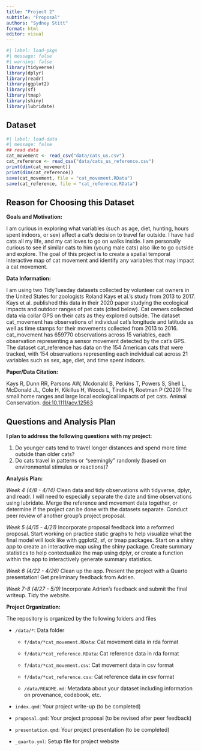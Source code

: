 ```yaml
---
title: "Project 2"
subtitle: "Proposal"
authors: "Sydney Stitt"
format: html
editor: visual
---
```


```r
#| label: load-pkgs
#| message: false
#| warning: false
library(tidyverse)
library(dplyr)
library(readr)
library(ggplot2)
library(sf)
library(tmap)
library(shiny)
library(lubridate)
```

## Dataset

```r
#| label: load-data
#| message: false
## read data 
cat_movement <- read_csv("data/cats_us.csv")
cat_reference <- read_csv("data/cats_us_reference.csv")
print(dim(cat_movement))
print(dim(cat_reference))
save(cat_movement, file = "cat_movement.RData")
save(cat_reference, file = "cat_reference.RData")
```

## Reason for Choosing this Dataset

**Goals and Motivation:**

I am curious in exploring what variables (such as age, diet, hunting, hours spent indoors, or sex) affect a cat's decision to travel far outside. I have had cats all my life, and my cat loves to go on walks inside. I am personally curious to see if similar cats to him (young male cats) also like to go outside and explore. The goal of this project is to create a spatial temporal interactive map of cat movement and identify any variables that may impact a cat movement.

**Data Information:**

I am using two TidyTuesday datasets collected by volunteer cat owners in the United States for zoologists Roland Kays et al.'s study from 2013 to 2017. Kays et al. published this data in their 2020 paper studying the ecological impacts and outdoor ranges of pet cats (cited below). Cat owners collected data via collar GPS on their cats as they explored outside. The dataset cat_movement has observations of individual cat's longitude and latitude as well as time stamps for their movements collected from 2013 to 2016. cat_movement has 659770 observations across 15 variables, each observation representing a sensor movement detected by the cat's GPS. The dataset cat_reference has data on the 154 American cats that were tracked, with 154 observations representing each individual cat across 21 variables such as sex, age, diet, and time spent indoors.

**Paper/Data Citation:**

Kays R, Dunn RR, Parsons AW, Mcdonald B, Perkins T, Powers S, Shell L, McDonald JL, Cole H, Kikillus H, Woods L, Tindle H, Roetman P (2020) The small home ranges and large local ecological impacts of pet cats. Animal Conservation. [doi:10.1111/acv.12563](http://dx.doi.org/10.1111/acv.12563)

## Questions and Analysis Plan

**I plan to address the following questions with my project:**

1.  Do younger cats tend to travel longer distances and spend more time outside than older cats?
2.  Do cats travel in patterns or "seemingly" randomly (based on environmental stimulus or reactions)?

**Analysis Plan:**

*Week 4 (4/8 - 4/14)* Clean data and tidy observations with tidyverse, dplyr, and readr. I will need to especially separate the date and time observations using lubridate. Merge the reference and movement data together, or determine if the project can be done with the datasets separate. Conduct peer review of another group's project proposal.

*Week 5 (4/15 - 4/21)* Incorporate proposal feedback into a reformed proposal. Start working on practice static graphs to help visualize what the final model will look like with ggplot2, sf, or tmap packages. Start on a shiny app to create an interactive map using the shiny package. Create summary statistics to help contextualize the map using dplyr, or create a function within the app to interactively generate summary statistics.

*Week 6 (4/22 - 4/26)* Clean up the app. Present the project with a Quarto presentation! Get preliminary feedback from Adrien.

*Week 7-8 (4/27 - 5/9)* Incorporate Adrien's feedback and submit the final writeup. Tidy the website.

**Project Organization:**

The repository is organized by the following folders and files

-   `/data/*`: Data folder

    -   `f/data/*cat_movement.RData`: Cat movement data in rda format

    -   `f/data/*cat_reference.RData`: Cat reference data in rda format

    -   `f/data/*cat_movement.csv`: Cat movement data in csv format

    -   `f/data/*cat_reference.csv`: Cat reference data in csv format

    -   `/data/README.md`: Metadata about your dataset including information on provenance, codebook, etc.

-   `index.qmd`: Your project write-up (to be completed)

-   `proposal.qmd`: Your project proposal (to be revised after peer feedback)

-   `presentation.qmd`: Your project presentation (to be completed)

-   `_quarto.yml`: Setup file for project website
